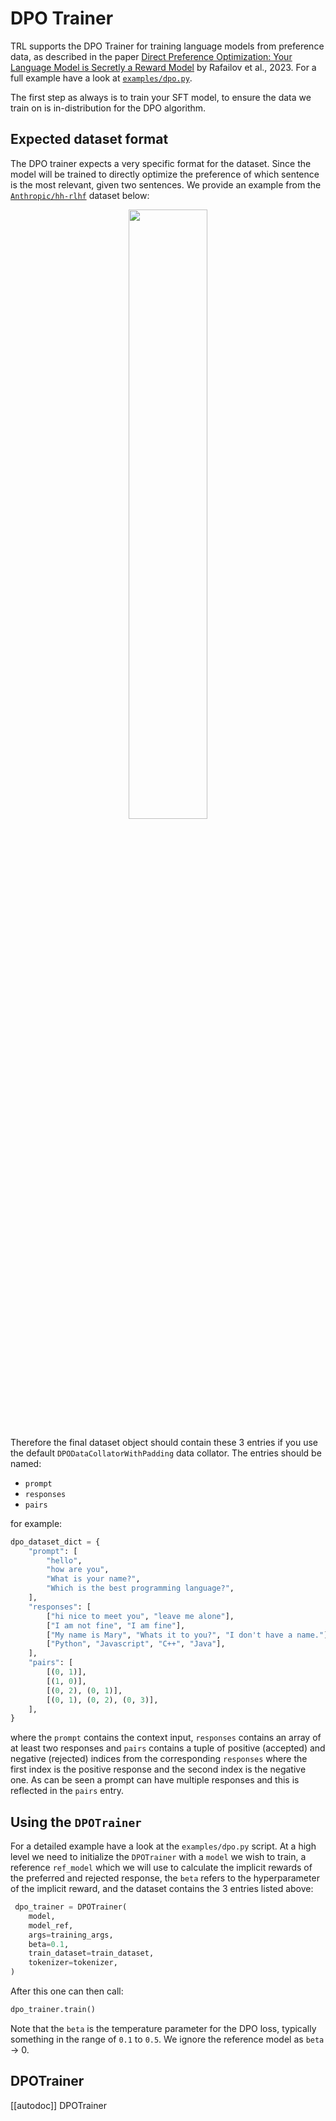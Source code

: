 # DPO Trainer

TRL supports the DPO Trainer for training language models from preference data, as described in the paper [Direct Preference Optimization: Your Language Model is Secretly a Reward Model](https://arxiv.org/abs/2305.18290) by Rafailov et al., 2023. For a full example have a look at  [`examples/dpo.py`](https://github.com/lvwerra/trl/blob/main/examples/dpo.py).


The first step as always is to train your SFT model, to ensure the data we train on is in-distribution for the DPO algorithm.

## Expected dataset format

The DPO trainer expects a very specific format for the dataset. Since the model will be trained to directly optimize the preference of which sentence is the most relevant, given two sentences. We provide an example from the [`Anthropic/hh-rlhf`](https://huggingface.co/datasets/Anthropic/hh-rlhf) dataset below:

<div style="text-align: center">
<img src="https://huggingface.co/datasets/trl-internal-testing/example-images/resolve/main/images/rlhf-antropic-example.png", width="50%">
</div>

Therefore the final dataset object should contain these 3 entries if you use the default `DPODataCollatorWithPadding` data collator. The entries should be named:

- `prompt`
- `responses`
- `pairs`

for example:

```py
dpo_dataset_dict = {
    "prompt": [
        "hello",
        "how are you",
        "What is your name?",
        "Which is the best programming language?",
    ],
    "responses": [
        ["hi nice to meet you", "leave me alone"],
        ["I am not fine", "I am fine"],
        ["My name is Mary", "Whats it to you?", "I don't have a name."],
        ["Python", "Javascript", "C++", "Java"],
    ],
    "pairs": [
        [(0, 1)],
        [(1, 0)],
        [(0, 2), (0, 1)],
        [(0, 1), (0, 2), (0, 3)],
    ],
}
```

where the `prompt` contains the context input, `responses` contains an array of at least two responses and `pairs` contains a tuple of positive (accepted) and negative (rejected) indices from the corresponding `responses` where the first index is the positive response and the second index is the negative one. As can be seen a prompt can have multiple responses and this is reflected in the `pairs` entry.

## Using the `DPOTrainer`

For a detailed example have a look at the `examples/dpo.py` script. At a high level we need to initialize the `DPOTrainer` with a `model` we wish to train, a reference `ref_model` which we will use to calculate the implicit rewards of the preferred and rejected response, the `beta` refers to the hyperparameter of the implicit reward, and the dataset contains the 3 entries listed above:

```py
 dpo_trainer = DPOTrainer(
    model,
    model_ref,
    args=training_args,
    beta=0.1,
    train_dataset=train_dataset,
    tokenizer=tokenizer,
)
```
After this one can then call:

```py
dpo_trainer.train()
```

Note that the `beta` is the temperature parameter for the DPO loss, typically something in the range of `0.1` to `0.5`. We ignore the reference model as `beta` -> 0.

## DPOTrainer

[[autodoc]] DPOTrainer